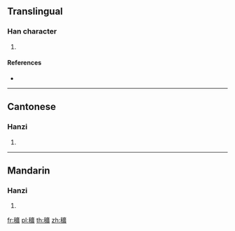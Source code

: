 {{character info/new}}
==Translingual==

===Han character===
{{Han char|rn=115|rad=禾|as=15|sn=20|four=20986|canj=HDITC}}

# {{defn|Han|sort=禾15}}

====References====
* {{Han ref|kx=0861.280|dkj=25362|dj=1288.010|hdz=42637.050|uh=7A6C|ud=31340|bh=F4A3|bd=62627}}

----

==Cantonese==

===Hanzi===
{{yue-hanzi|jyut=|y=gwong2}}

# {{defn|lang=yue|sort=禾15}}

----

==Mandarin==

===Hanzi===
{{cmn-hanzi|pin=[[gǒng]] ([[gong3]])|wg=kung<sup>3</sup>}}

# {{defn|lang=cmn|sort=禾15}}

[[fr:穬]]
[[pl:穬]]
[[th:穬]]
[[zh:穬]]